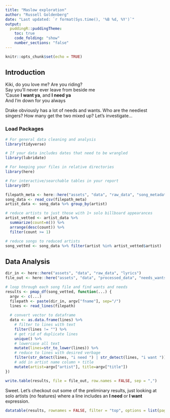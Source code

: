 ```yaml
---
title: "Maslow exploration"
author: "Russell Goldenberg"
date: "Last updated: `r format(Sys.time(), '%B %d, %Y')`"
output: 
  puddingR::puddingTheme:
    toc: true
    code_folding: "show"
    number_sections: "false"
---
```


```r
knitr::opts_chunk$set(echo = TRUE)
```

## Introduction

Kiki, do you love me? Are you riding?  
Say you'll never ever leave from beside me  
'Cause **I want ya**, and **I need ya**  
And I'm down for you always  

Drake obviously has a lot of needs and wants. Who are the neediest singers? How many get the two mixed up? Let's investigate...

### Load Packages

```r
# For general data cleaning and analysis
library(tidyverse)

# If your data includes dates that need to be wrangled
library(lubridate)

# For keeping your files in relative directories
library(here)

# For interactive/searchable tables in your report
library(DT)
```

```r
filepath_meta <- here::here("assets", "data", "raw_data", "song_metadata.csv")
song_data <- read_csv(filepath_meta)
artist_data <- song_data %>% group_by(artist)

# reduce artists to just those with 1+ solo billboard appearances
artist_vetted <- artist_data %>%
  summarize(count=n()) %>%
  arrange(desc(count)) %>%
  filter(count >= 1)

# reduce songs to reduced artists
song_vetted <- song_data %>% filter(artist %in% artist_vetted$artist)
```

## Data Analysis

```r
dir_in <- here::here("assets", "data", "raw_data", "lyrics")
file_out <- here::here("assets", "data", "processed_data", "needs_wants.csv")

# loop through each song file and find wants and needs
results <- pmap_df(song_vetted, function(...) {
  argv <- c(...)
  filepath <- paste(dir_in, argv["fname"], sep="/")
  lines <- read_lines(filepath)
  
  # convert vector to dataframe
  data <- as.data.frame(lines) %>%
    # filter to lines with text
    filter(lines != "") %>% 
    # get rid of duplicate lines
    unique() %>% 
    # lowercase all text
    mutate(lines=str_to_lower(lines)) %>%
    # reduce to lines with desired verbage
    filter(str_detect(lines, "i need ") | str_detect(lines, "i want ")) %>%
    # add in artist name column + title
    mutate(artist=argv["artist"], title=argv["title"])
})

write.table(results, file = file_out, row.names = FALSE, sep = ",")
```

Sweet. Let's checkout out some of the preliminary results, just looking at solo artists (no features) where a line includes an **I need** or **I want** expression.

```r
datatable(results, rownames = FALSE, filter = "top", options = list(pageLength = 20, scrollX = TRUE))
```
